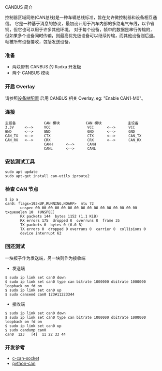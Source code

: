 CANBUS 简介

控制器区域网络(CAN总线)是一种车辆总线标准，旨在允许微控制器和设备相互通信。
它是一种基于消息的协议，最初设计用于汽车内部的多路电气布线，以节省铜，但它也可以用于许多其他环境。
对于每个设备，帧中的数据是串行传输的，但如果多个设备同时传输，则最高优先级设备可以继续传输，而其他设备则后退。
帧被所有设备接收，包括发送设备。

### 准备

- 两块带有 CANBUS 的 Radxa 开发板
- 两个 CANBUS 模块

### 开启 Overlay

请参照[设备树配置](../os-config/rsetup#overlays) 启用 CANBUS 相关 Overlay, eg: "Enable CAN1-M0"。

### 连接

```
主设备             CAN 模块            CAN 模块            主设备
3.3V     <-->     VCC                 VCC      <-->      VCC
GND      <-->     GND                 GND      <-->      GND
CAN_TX   <-->     CTX                 CTX      <-->      CAN_TX
CAN_RX   <-->     CRX                 CRX      <-->      CAN_RX
                  CANH      <-->      CANH
                  CANL      <-->      CANL
```

### 安装测试工具

```
sudo apt update
sudo apt-get install can-utils iproute2
```

### 检查 CAN 节点

```
$ ip a
can0: flags=193<UP,RUNNING,NOARP>  mtu 72
       unspec 00-00-00-00-00-00-00-00-00-00-00-00-00-00-00-00  txqueuelen 10  (UNSPEC)
       RX packets 144  bytes 1152 (1.1 KiB)
       RX errors 175  dropped 0  overruns 0  frame 35
       TX packets 0  bytes 0 (0.0 B)
       TX errors 0  dropped 0 overruns 0  carrier 0  collisions 0
       device interrupt 62
```

### 回还测试

一块板子作为发送端，另一块则作为接收端

- 发送端

```
$ sudo ip link set can0 down
$ sudo ip link set can0 type can bitrate 1000000 dbitrate 1000000 loopback on fd on
$ sudo ip link set can0 up
$ sudo cansend can0 123#11223344
```

- 接收端

```
$ sudo ip link set can0 down
$ sudo ip link set can0 type can bitrate 1000000 dbitrate 1000000 loopback on fd on
$ sudo ip link set can0 up
$ sudo candump can0
can0  123   [4]  11 22 33 44
```

### 开发参考

- [c-can-socket](https://github.com/nascs/sample_code/tree/main/bsp_test/can_test)
- [python-can](https://python-can.readthedocs.io/en/stable/)
